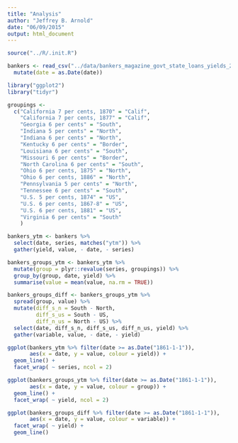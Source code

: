 ```yaml
---
title: "Analysis"
author: "Jeffrey B. Arnold"
date: "06/09/2015"
output: html_document
---
```


```r
source("../R/.init.R")

bankers <- read_csv("../data/bankers_magazine_govt_state_loans_yields_2.csv") %>%
  mutate(date = as.Date(date))
```


```r
library("ggplot2")
library("tidyr")

groupings <-
  c("California 7 per cents, 1870" = "Calif", 
    "California 7 per cents, 1877" = "Calif", 
    "Georgia 6 per cents" = "South", 
    "Indiana 5 per cents" = "North", 
    "Indiana 6 per cents" = "North", 
    "Kentucky 6 per cents" = "Border", 
    "Louisiana 6 per cents" = "South", 
    "Missouri 6 per cents" = "Border", 
    "North Carolina 6 per cents" = "South", 
    "Ohio 6 per cents, 1875" = "North", 
    "Ohio 6 per cents, 1886" = "North", 
    "Pennsylvania 5 per cents" = "North", 
    "Tennessee 6 per cents" = "South", 
    "U.S. 5 per cents, 1874" = "US", 
    "U.S. 6 per cents, 1867-8" = "US",
    "U.S. 6 per cents, 1881" = "US", 
    "Virginia 6 per cents" = "South"
    )

bankers_ytm <- bankers %>%
  select(date, series, matches("ytm")) %>%
  gather(yield, value, - date, - series)

bankers_groups_ytm <- bankers_ytm %>%
  mutate(group = plyr::revalue(series, groupings)) %>%
  group_by(group, date, yield) %>%
  summarise(value = mean(value, na.rm = TRUE))

bankers_groups_diff <- bankers_groups_ytm %>%
  spread(group, value) %>%
  mutate(diff_s_n = South - North,
         diff_s_us = South - US,
         diff_n_us = North - US) %>%
  select(date, diff_s_n, diff_s_us, diff_n_us, yield) %>%
  gather(variable, value, - date, - yield)
```

```r
ggplot(bankers_ytm %>% filter(date >= as.Date("1861-1-1")),
       aes(x = date, y = value, colour = yield)) +
  geom_line() +
  facet_wrap( ~ series, ncol = 2)

```

```r

ggplot(bankers_groups_ytm %>% filter(date >= as.Date("1861-1-1")),
       aes(x = date, y = value, colour = group)) +
  geom_line() +
  facet_wrap( ~ yield, ncol = 2)

```

```r
ggplot(bankers_groups_diff %>% filter(date >= as.Date("1861-1-1")),
       aes(x = date, y = value, colour = variable)) +
  facet_wrap( ~ yield) +
  geom_line()
```


